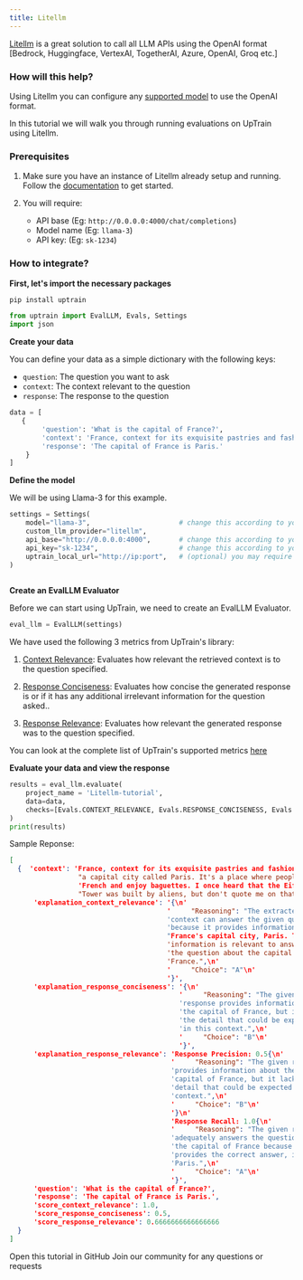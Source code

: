 ```yaml
---
title: Litellm
---
```

[Litellm](https://www.litellm.ai/) is a great solution to call all LLM APIs using the OpenAI format [Bedrock, Huggingface, VertexAI, TogetherAI, Azure, OpenAI, Groq etc.]

### How will this help?

Using Litellm you can configure any [supported model](https://docs.litellm.ai/docs/providers) to use the OpenAI format.

In this tutorial we will walk you through running evaluations on UpTrain using Litellm.

### Prerequisites

1. Make sure you have an instance of Litellm already setup and running. Follow the [documentation](https://docs.litellm.ai/docs/) to get started.

3. You will require:
    - API base (Eg: `http://0.0.0.0:4000/chat/completions`)
    - Model name (Eg: `llama-3`)
    - API key: (Eg: `sk-1234`)

### How to integrate?
**First, let's import the necessary packages**

```python
pip install uptrain
```

```python
from uptrain import EvalLLM, Evals, Settings
import json
```

**Create your data**

You can define your data as a simple dictionary with the following keys:

- `question`: The question you want to ask
- `context`: The context relevant to the question
- `response`: The response to the question

```python
data = [
   {
        'question': 'What is the capital of France?',
        'context': 'France, context for its exquisite pastries and fashion, has a capital city called Paris. It\'s a place where people speak French and enjoy baguettes. I once heard that the Eiffel Tower was built by aliens, but don\'t quote me on that.',
        'response': 'The capital of France is Paris.'
    }
]
```

**Define the model**

We will be using Llama-3 for this example.


```python
settings = Settings(
    model="llama-3",                      # change this according to your setup
    custom_llm_provider="litellm",
    api_base="http://0.0.0.0:4000",       # change this according to your setup
    api_key="sk-1234",                    # change this according to your setup
    uptrain_local_url="http://ip:port",   # (optional) you may require this if not running uptrain on a local machine
)
 
```

**Create an EvalLLM Evaluator**

Before we can start using UpTrain, we need to create an EvalLLM Evaluator.

```python
eval_llm = EvalLLM(settings)
```

We have used the following 3 metrics from UpTrain's library:

1. [Context Relevance](/predefined-evaluations/context-awareness/context-relevance): Evaluates how relevant the retrieved context is to the question specified.

2. [Response Conciseness](/predefined-evaluations/response-quality/response-conciseness): Evaluates how concise the generated response is or if it has any additional irrelevant information for the question asked..

3. [Response Relevance](/predefined-evaluations/response-quality/response-relevance): Evaluates how relevant the generated response was to the question specified.

You can look at the complete list of UpTrain's supported metrics [here](https://docs.uptrain.ai/predefined-evaluations/overview)

**Evaluate your data and view the response**
```python
results = eval_llm.evaluate(
    project_name = 'Litellm-tutorial',
    data=data,
    checks=[Evals.CONTEXT_RELEVANCE, Evals.RESPONSE_CONCISENESS, Evals.RESPONSE_RELEVANCE]
)
print(results)
```
Sample Reponse:
```json
[  
  {  'context': 'France, context for its exquisite pastries and fashion, has '
                 "a capital city called Paris. It's a place where people speak "
                 'French and enjoy baguettes. I once heard that the Eiffel '
                 "Tower was built by aliens, but don't quote me on that.",
      'explanation_context_relevance': '{\n'
                                       '     "Reasoning": "The extracted '
                                       'context can answer the given query '
                                       'because it provides information about '
                                       "France's capital city, Paris. This "
                                       'information is relevant to answering '
                                       'the question about the capital of '
                                       'France.",\n'
                                       '     "Choice": "A"\n'
                                       '}',
      'explanation_response_conciseness': '{\n'
                                          '     "Reasoning": "The given '
                                          'response provides information about '
                                          'the capital of France, but it lacks '
                                          'the detail that could be expected '
                                          'in this context.",\n'
                                          '     "Choice": "B"\n'
                                          '}',
      'explanation_response_relevance': 'Response Precision: 0.5{\n'
                                        '     "Reasoning": "The given response '
                                        'provides information about the '
                                        'capital of France, but it lacks the '
                                        'detail that could be expected in this '
                                        'context.",\n'
                                        '     "Choice": "B"\n'
                                        '}\n'
                                        'Response Recall: 1.0{\n'
                                        '     "Reasoning": "The given response '
                                        'adequately answers the question about '
                                        'the capital of France because it '
                                        'provides the correct answer, i.e., '
                                        'Paris.",\n'
                                        '     "Choice": "A"\n'
                                        '}',
      'question': 'What is the capital of France?',
      'response': 'The capital of France is Paris.',
      'score_context_relevance': 1.0,
      'score_response_conciseness': 0.5,
      'score_response_relevance': 0.6666666666666666
  }
]

```


<CardGroup cols={2}>
  <Card
    title="Tutorial"
    href="https://github.com/uptrain-ai/uptrain/blob/main/examples/integrations/llm_providers/ollama.ipynb"
    icon="github"
    color="#808080"
  >
    Open this tutorial in GitHub
  </Card>
  <Card
    title="Have Questions?"
    href="https://join.slack.com/t/uptraincommunity/shared_invite/zt-1yih3aojn-CEoR_gAh6PDSknhFmuaJeg"
    icon="slack"
    color="#808080"
  >
    Join our community for any questions or requests
  </Card>
</CardGroup>

